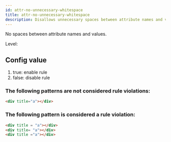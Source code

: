 ```yaml
---
id: attr-no-unnecessary-whitespace
title: attr-no-unnecessary-whitespace
description: Disallows unnecessary spaces between attribute names and values in HTML elements.
---
```


No spaces between attribute names and values.

Level: <Badge text="Error" variant="danger" />

## Config value

1. true: enable rule
2. false: disable rule

### The following patterns are **not** considered rule violations:

```html
<div title="a"></div>
```

### The following pattern is considered a rule violation:

```html
<div title = "a"></div>
<div title= "a"></div>
<div title ="a"></div>
```
